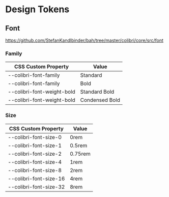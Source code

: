 
<Meta title="Design Tokens/Font" />

# Design Tokens

## Font

https://github.com/StefanKandlbinder/bah/tree/master/colibri/core/src/font

### Family

<table style={{ width: "100%" }}>
  <thead>
    <tr>
      <th>CSS Custom Property</th>
      <th>Value</th>
    </tr>
  </thead>
  <tbody>
    <tr>
      <td>--colibri-font-family</td>
      <td style={{ fontFamily: "var(--colibri-font-family)" }}>Standard</td>
    </tr>
    <tr>
      <td>--colibri-font-family</td>
      <td style={{ fontFamily: "var(--colibri-font-family-bold)" }}>Bold</td>
    </tr>
    <tr>
      <td>--colibri-font-weight-bold</td>
      <td
        style={{
          fontFamily: "var(--colibri-font-family)",
          fontWeight: "var(--colibri-font-weight-bold",
        }}
      >
        Standard Bold
      </td>
    </tr>
    <tr>
      <td>--colibri-font-weight-bold</td>
      <td
        style={{
          fontFamily: "var(--colibri-font-family-condensed)",
          fontWeight: "var(--colibri-font-weight-bold",
        }}
      >
        Condensed Bold
      </td>
    </tr>
  </tbody>
</table>

### Size

<table style={{ width: "100%" }}>
  <thead>
    <tr>
      <th>CSS Custom Property</th>
      <th>Value</th>
    </tr>
  </thead>
  <tbody>
    <tr>
      <td>--colibri-font-size-0</td>
      <td style={{ fontSize: "var(--colibri-font-size-0)" }}>0rem</td>
    </tr>
    <tr>
      <td>--colibri-font-size-1</td>
      <td>
        <span style={{ fontSize: "var(--colibri-font-size-1)" }}>0.5rem</span>
      </td>
    </tr>
    <tr>
      <td>--colibri-font-size-2</td>
      <td>
        <span style={{ fontSize: "var(--colibri-font-size-2)" }}>0.75rem</span>
      </td>
    </tr>
    <tr>
      <td>--colibri-font-size-4</td>
      <td>
        <span style={{ fontSize: "var(--colibri-font-size-4)" }}>1rem</span>
      </td>
    </tr>
    <tr>
      <td>--colibri-font-size-8</td>
      <td>
        <span style={{ fontSize: "var(--colibri-font-size-8)" }}>2rem</span>
      </td>
    </tr>
    <tr>
      <td>--colibri-font-size-16</td>
      <td>
        <span style={{ fontSize: "var(--colibri-font-size-16)" }}>4rem</span>
      </td>
    </tr>
    <tr>
      <td>--colibri-font-size-32</td>
      <td>
        <span style={{ fontSize: "var(--colibri-font-size-32)" }}>8rem</span>
      </td>
    </tr>
  </tbody>
</table>
